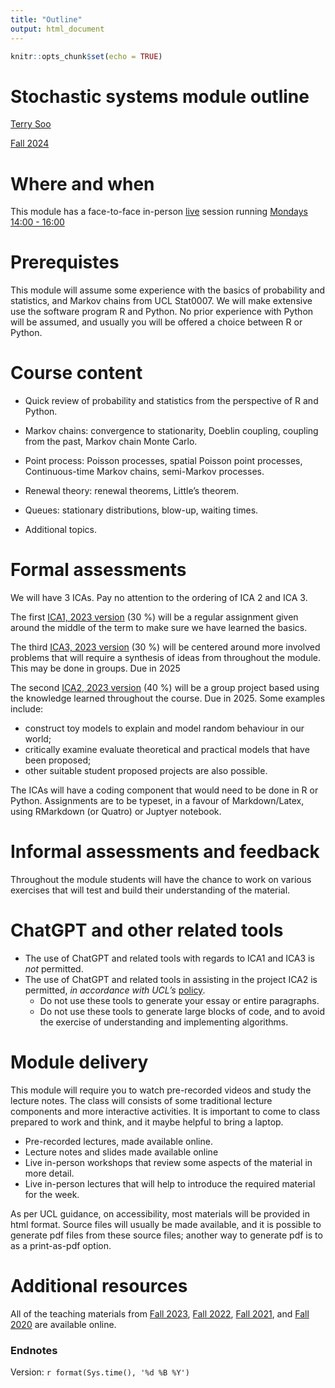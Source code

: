 ```yaml
---
title: "Outline"
output: html_document
---
```


```r
knitr::opts_chunk$set(echo = TRUE)
```


# Stochastic systems module outline 
 [Terry Soo](https://terrysoo.com) 

 [Fall 2024](https://tsoo-math.github.io/ucl5/skeleton-stat9-2024.html) 
 


# Where and when

This module has a face-to-face in-person [live](https://tsoo-math.github.io/ucl5/live-stat9-2024.html) session running [Mondays 14:00 - 16:00](https://timetable.ucl.ac.uk/tt/moduleTimet.do?firstReq=Y&moduleId=STAT0009&acadYearFl=N)



# Prerequistes

This module will assume some experience with the basics of probability and statistics, and Markov chains from UCL Stat0007.  We will make extensive use the software program R  and Python.  No prior experience with Python will be assumed, and usually you will be offered a choice between R or Python.

# Course content

- Quick review of probability and statistics from the perspective of R and Python.

- Markov chains: convergence to stationarity, Doeblin coupling, coupling from the past, Markov chain Monte Carlo.

- Point process: Poisson processes, spatial Poisson point processes, Continuous-time Markov chains, semi-Markov processes.

- Renewal theory: renewal theorems, Little’s theorem.

- Queues: stationary distributions, blow-up, waiting times.

- Additional topics.

# Formal assessments 

We will have 3 ICAs. Pay no attention to the ordering of ICA 2 and ICA 3.

The first [ICA1, 2023 version](https://tsoo-math.github.io/ucl4/2023-ica1-stat9-release.html) (30 %) will be a regular assignment given around the middle of the term to make sure we have learned the basics.

The third [ICA3, 2023 version](https://tsoo-math.github.io/ucl4/2023-ica3-stat9-release.html) (30 %) will be centered around more involved problems that will require a synthesis of ideas from throughout the module. This may be done in groups. Due in 2025

The second [ICA2, 2023 version](https://tsoo-math.github.io/ucl4/2023-ica2-project.html) (40 %) will be a group project based using the knowledge learned throughout the course. Due in 2025. Some examples include:

- construct toy models to explain and model random behaviour in our world;
- critically examine evaluate theoretical and practical models that have been proposed;
- other suitable student proposed projects are also possible.

The ICAs will have a coding component that would need to be done in R or Python.   Assignments are to be typeset, in a favour of Markdown/Latex, using RMarkdown (or Quatro) or Juptyer notebook. 


# Informal assessments and feedback

Throughout the module students will have the chance to work on various exercises that will test and build their understanding of the material.

# ChatGPT and other related tools

* The use of ChatGPT and related tools with regards to ICA1 and ICA3 is *not* permitted.  
* The use of ChatGPT and related tools in assisting in the project ICA2 is permitted, *in accordance with UCL's* [policy](https://www.ucl.ac.uk/students/exams-and-assessments/assessment-success-guide/engaging-ai-your-education-and-assessment).   
  * Do not use these tools to generate your essay or entire paragraphs.
  * Do not use these tools to generate large blocks of code, and to avoid the exercise of understanding and implementing algorithms.  

# Module delivery

This module will require you to watch pre-recorded videos and study the lecture notes.  The class will consists of some traditional lecture components and more interactive activities.  It is important to come to class prepared to work and think, and it maybe helpful to bring a laptop.

- Pre-recorded lectures, made available online.
- Lecture notes and slides made available online
- Live in-person workshops that review some aspects of the material in more detail.
- Live in-person lectures that will help to introduce the required material for the week.

As per UCL guidance, on accessibility, most materials will be provided in html format.  Source files will usually be made available, and it is possible to generate pdf files from these source files; another way to generate pdf is to as a print-as-pdf option.


#  Additional resources

All of the teaching materials from [Fall 2023](https://tsoo-math.github.io/ucl4/skeleton-stat9-2023.html), [Fall 2022](https://tsoo-math.github.io/ucl3/skeleton-stat9-2022.html), [Fall 2021](https://nbviewer.org/url/tsoo-math.github.io/ucl2/skeleton2021.ipynb), and [Fall 2020](https://tsoo-math.github.io/ucl/skeleton.html) are available online.


### Endnotes

Version: `r format(Sys.time(), '%d %B %Y')`


<br>
<br>
<br>

